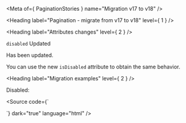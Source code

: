 
<Meta of={ PaginationStories } name="Migration v17 to v18" />

<Heading label="Pagination - migrate from v17 to v18" level={ 1 } />

<Heading label="Attributes changes" level={ 2 } />

`disabled` <Badge color="information" size="sm">Updated</Badge>

Has been updated.

You can use the new `isDisabled` attribute to obtain the same behavior.

<Heading label="Migration examples" level={ 2 } />

Disabled:

<Source code={`
<osds-pagination disabled></osds-pagination>

<!-- is now -->

<ods-pagination is-disabled></ods-pagination>
`}
        dark="true"
        language="html" />
